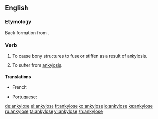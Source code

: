 ==English==

===Etymology===
Back formation from {{m|en|ankylosis}}.

===Verb===
{{en-verb|ankylos}}

# {{context|transitive|pathology|lang=en}} To cause bony structures to fuse or stiffen as a result of ankylosis.
# {{context|intransitive|pathology|lang=en}} To suffer from [[ankylosis]].

====Translations====
{{trans-top|to cause bony structures to fuse or stiffen as a result of ankylosis}}
* French: {{t+|fr|ankyloser}}
{{trans-mid}}
* Portuguese: {{t|pt|anquilosar}}
{{trans-bottom}}

[[de:ankylose]]
[[el:ankylose]]
[[fr:ankylose]]
[[ko:ankylose]]
[[io:ankylose]]
[[ku:ankylose]]
[[ru:ankylose]]
[[ta:ankylose]]
[[vi:ankylose]]
[[zh:ankylose]]